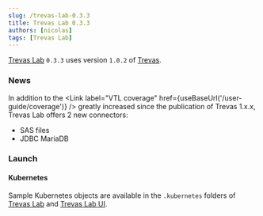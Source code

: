 ```yaml
---
slug: /trevas-lab-0.3.3
title: Trevas Lab 0.3.3
authors: [nicolas]
tags: [Trevas Lab]
---
```



[Trevas Lab](https://github.com/InseeFrLab/Trevas-Lab) `0.3.3` uses version `1.0.2` of [Trevas](https://github.com/InseeFr/Trevas).

### News

In addition to the <Link label="VTL coverage" href={useBaseUrl('/user-guide/coverage')} /> greatly increased since the publication of Trevas 1.x.x, Trevas Lab offers 2 new connectors:

- SAS files
- JDBC MariaDB

### Launch

#### Kubernetes

Sample Kubernetes objects are available in the `.kubernetes` folders of [Trevas Lab](https://github.com/InseeFrLab/Trevas-Lab/tree/master/.kubernetes) and [Trevas Lab UI](https://github.com/InseeFrLab/Trevas-Lab-UI/tree/master/.kubernetes).
